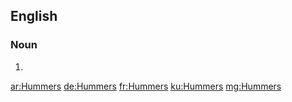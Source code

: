==English==

===Noun===
{{head|en|plural}}

# {{plural of|Hummer|lang=en}}

[[ar:Hummers]]
[[de:Hummers]]
[[fr:Hummers]]
[[ku:Hummers]]
[[mg:Hummers]]